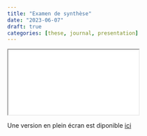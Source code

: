 ```yaml
---
title: "Examen de synthèse"
date: "2023-06-07"
draft: true
categories: [these, journal, presentation]
---
```




```{=html}

<iframe src="presentations/sujet-these.html"></iframe>
```



Une version en plein écran est diponible [ici](presentations/sujet-these.html){target="_blank"}